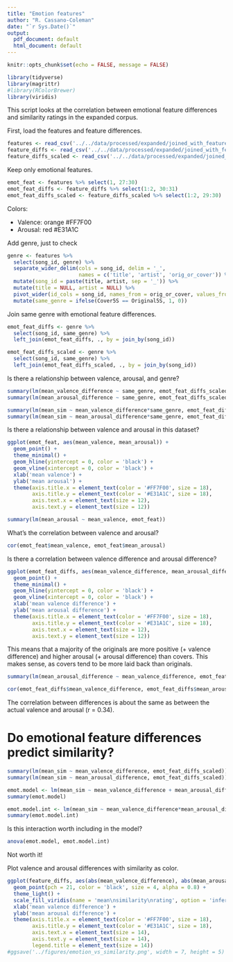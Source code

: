 ```yaml
---
title: "Emotion features"
author: "R. Cassano-Coleman"
date: "`r Sys.Date()`"
output:
  pdf_document: default
  html_document: default
---
```


```r
knitr::opts_chunk$set(echo = FALSE, message = FALSE)
```

```r
library(tidyverse)
library(magrittr)
#library(RColorBrewer)
library(viridis)
```

This script looks at the correlation between emotional feature differences and similarity ratings in the expanded corpus.

First, load the features and feature differences.
```r
features <- read_csv('../../data/processed/expanded/joined_with_features/all_features.csv')
feature_diffs <- read_csv('../../data/processed/expanded/joined_with_features/similarity_and_feature_differences.csv')
feature_diffs_scaled <- read_csv('../../data/processed/expanded/joined_with_features/similarity_and_feature_scaled_differences.csv')
```

Keep only emotional features.
```r
emot_feat <- features %>% select(1, 27:30)
emot_feat_diffs <- feature_diffs %>% select(1:2, 30:31)
emot_feat_diffs_scaled <- feature_diffs_scaled %>% select(1:2, 29:30)
```

Colors: 

- Valence: orange #FF7F00
- Arousal: red #E31A1C

Add genre, just to check
```r
genre <- features %>%
  select(song_id, genre) %>%
  separate_wider_delim(cols = song_id, delim = '_', 
                       names = c('title', 'artist', 'orig_or_cover')) %>%
  mutate(song_id = paste(title, artist, sep = '_')) %>%
  mutate(title = NULL, artist = NULL) %>%
  pivot_wider(id_cols = song_id, names_from = orig_or_cover, values_from = genre) %>%
  mutate(same_genre = ifelse(Cover5S == Original5S, 1, 0))
```

Join same genre with emotional feature differences.
```r
emot_feat_diffs <- genre %>%
  select(song_id, same_genre) %>%
  left_join(emot_feat_diffs, ., by = join_by(song_id))

emot_feat_diffs_scaled <- genre %>%
  select(song_id, same_genre) %>%
  left_join(emot_feat_diffs_scaled, ., by = join_by(song_id))
```

\newpage
Is there a relationship between valence, arousal, and genre?
```r
summary(lm(mean_valence_difference ~ same_genre, emot_feat_diffs_scaled))
summary(lm(mean_arousal_difference ~ same_genre, emot_feat_diffs_scaled))
```

```r
summary(lm(mean_sim ~ mean_valence_difference*same_genre, emot_feat_diffs_scaled))
summary(lm(mean_sim ~ mean_arousal_difference*same_genre, emot_feat_diffs_scaled))
```

\newpage
Is there a relationship between valence and arousal in this dataset?

```r
ggplot(emot_feat, aes(mean_valence, mean_arousal)) +
  geom_point() +
  theme_minimal() +
  geom_hline(yintercept = 0, color = 'black') +
  geom_vline(xintercept = 0, color = 'black') +
  xlab('mean valence') +
  ylab('mean arousal') + 
  theme(axis.title.x = element_text(color = '#FF7F00', size = 18),
        axis.title.y = element_text(color = '#E31A1C', size = 18),
        axis.text.x = element_text(size = 12),
        axis.text.y = element_text(size = 12)) 
```

```r
summary(lm(mean_arousal ~ mean_valence, emot_feat))
```

What's the correlation between valence and arousal?

```r
cor(emot_feat$mean_valence, emot_feat$mean_arousal)
```

\newpage

Is there a correlation between valence difference and arousal difference?

```r
ggplot(emot_feat_diffs, aes(mean_valence_difference, mean_arousal_difference)) +
  geom_point() +
  theme_minimal() +
  geom_hline(yintercept = 0, color = 'black') +
  geom_vline(xintercept = 0, color = 'black') +
  xlab('mean valence difference') +
  ylab('mean arousal difference') + 
  theme(axis.title.x = element_text(color = '#FF7F00', size = 18),
        axis.title.y = element_text(color = '#E31A1C', size = 18),
        axis.text.x = element_text(size = 12),
        axis.text.y = element_text(size = 12)) 
```

This means that a majority of the originals are more positive (+ valence difference) and higher arousal (+ arousal difference) than covers. This makes sense, as covers tend to be more laid back than originals.


```r
summary(lm(mean_arousal_difference ~ mean_valence_difference, emot_feat_diffs))
```

```r
cor(emot_feat_diffs$mean_valence_difference, emot_feat_diffs$mean_arousal_difference)
```

The correlation between differences is about the same as between the actual valence and arousal (r = 0.34).


\newpage
# Do emotional feature differences predict similarity?

```r
summary(lm(mean_sim ~ mean_valence_difference, emot_feat_diffs_scaled))
summary(lm(mean_sim ~ mean_arousal_difference, emot_feat_diffs_scaled))
```

```r
emot.model <- lm(mean_sim ~ mean_valence_difference + mean_arousal_difference, emot_feat_diffs_scaled)
summary(emot.model)
```

```r
emot.model.int <- lm(mean_sim ~ mean_valence_difference*mean_arousal_difference, emot_feat_diffs_scaled)
summary(emot.model.int)
```

Is this interaction worth including in the model?
```r
anova(emot.model, emot.model.int)
```

Not worth it!

Plot valence and arousal differences with similarity as color.

```r
ggplot(feature_diffs, aes(abs(mean_valence_difference), abs(mean_arousal_difference), fill = mean_sim)) +
  geom_point(pch = 21, color = 'black', size = 4, alpha = 0.8) +
  theme_light() +
  scale_fill_viridis(name = 'mean\nsimilarity\nrating', option = 'inferno') +
  xlab('mean valence difference') +
  ylab('mean arousal difference') +
  theme(axis.title.x = element_text(color = '#FF7F00', size = 18),
        axis.title.y = element_text(color = '#E31A1C', size = 18),
        axis.text.x = element_text(size = 14),
        axis.text.y = element_text(size = 14),
        legend.title = element_text(size = 14))
#ggsave('../figures/emotion_vs_similarity.png', width = 7, height = 5)
```